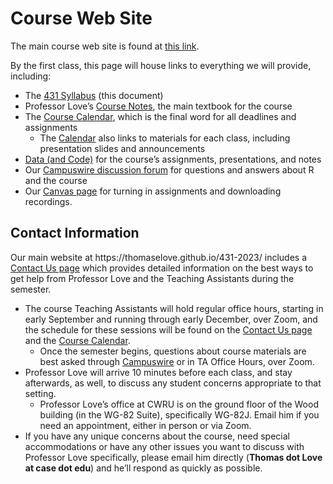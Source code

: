 # Course Web Site

The main course web site is found at [this link](https://thomaselove.github.io/431-2023/). 

By the first class, this page will house links to everything we will provide, including:

- The [431 Syllabus](https://thomaselove.github.io/431-syllabus-2023/) (this document)
- Professor Love's [Course Notes](https://thomaselove.github.io/431-notes/), the main textbook for the course
- The [Course Calendar](https://thomaselove.github.io/431-2023/calendar.html), which is the final word for all deadlines and assignments
    - The [Calendar](https://thomaselove.github.io/431-2023/calendar.html) also links to materials for each class, including presentation slides and announcements
- [Data (and Code)](https://github.com/THOMASELOVE/431-data) for the course's assignments, presentations, and notes
- Our [Campuswire discussion forum](https://thomaselove.github.io/431-2023/campuswire.html) for questions and answers about R and the course
- Our [Canvas page](https://canvas.case.edu) for turning in assignments and downloading recordings.

## Contact Information

Our main website at https://thomaselove.github.io/431-2023/ includes a [Contact Us page](https://thomaselove.github.io/431-2023/contact.html) which provides detailed information on the best ways to get help from Professor Love and the Teaching Assistants during the semester.

- The course Teaching Assistants will hold regular office hours, starting in early September and running through early December, over Zoom, and the schedule for these sessions will be found on the [Contact Us page](https://thomaselove.github.io/431-2023/contact.html) and the [Course Calendar](https://thomaselove.github.io/431-2023/calendar.html).
  - Once the semester begins, questions about course materials are best asked through [Campuswire](https://thomaselove.github.io/431-2023/campuswire.html) or in TA Office Hours, over Zoom.
- Professor Love will arrive 10 minutes before each class, and stay afterwards, as well, to discuss any student concerns appropriate to that setting.
  - Professor Love's office at CWRU is on the ground floor of the Wood building (in the WG-82 Suite), specifically WG-82J. Email him if you need an appointment, either in person or via Zoom.
- If you have any unique concerns about the course, need special accommodations or have any other issues you want to discuss with Professor Love specifically, please email him directly (**Thomas dot Love at case dot edu**) and he'll respond as quickly as possible.


